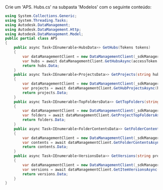 Crie um 'APS. Hubs.cs' na subpasta 'Modelos' com o seguinte conteúdo:

```csharp title="Models/APS.Hubs.cs"
using System.Collections.Generic;
using System.Threading.Tasks;
using Autodesk.DataManagement;
using Autodesk.DataManagement.Http;
using Autodesk.DataManagement.Model;
public partial class APS
{
    public async Task<IEnumerable<HubsData>> GetHubs(Tokens tokens)
    {
        var dataManagementClient = new DataManagementClient(_sdkManager);
        var hubs = await dataManagementClient.GetHubsAsync(accessToken: tokens.InternalToken);
        return hubs.Data;
    }
    public async Task<IEnumerable<ProjectsData>> GetProjects(string hubId, Tokens tokens)
    {
        var dataManagementClient = new DataManagementClient(_sdkManager);
        var projects = await dataManagementClient.GetHubProjectsAsync(hubId, accessToken: tokens.InternalToken);
        return projects.Data;
    }
    public async Task<IEnumerable<TopFoldersData>> GetTopFolders(string hubId, string projectId, Tokens tokens)
    {
        var dataManagementClient = new DataManagementClient(_sdkManager);
        var folders = await dataManagementClient.GetProjectTopFoldersAsync(hubId, projectId, accessToken: tokens.InternalToken);
        return folders.Data;
    }
    public async Task<IEnumerable<FolderContentsData>> GetFolderContents(string projectId, string folderId, Tokens tokens)
    {
        var dataManagementClient = new DataManagementClient(_sdkManager);
        var contents = await dataManagementClient.GetFolderContentsAsync(projectId, folderId, accessToken: tokens.InternalToken);
        return contents.Data;
    }
    public async Task<IEnumerable<VersionsData>> GetVersions(string projectId, string itemId, Tokens tokens)
    {
        var dataManagementClient = new DataManagementClient(_sdkManager);
        var versions = await dataManagementClient.GetItemVersionsAsync(projectId, itemId, accessToken: tokens.InternalToken);
        return versions.Data;
    }
}
```
